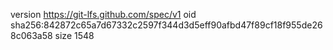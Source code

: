 version https://git-lfs.github.com/spec/v1
oid sha256:842872c65a7d67332c2597f344d3d5eff90afbd47f89cf18f955de268c063a58
size 1548

